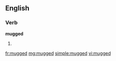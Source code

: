 ==English==

===Verb===
'''mugged'''

# {{past of|mug}}

[[fr:mugged]]
[[mg:mugged]]
[[simple:mugged]]
[[vi:mugged]]